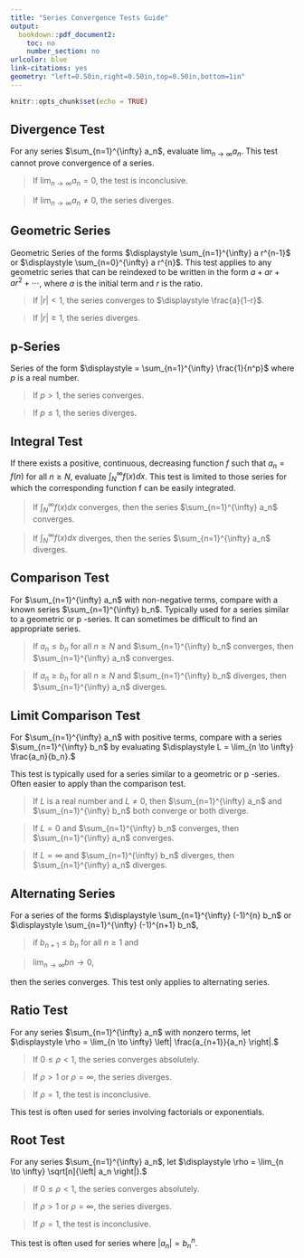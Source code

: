 ```yaml
---
title: "Series Convergence Tests Guide"
output:
  bookdown::pdf_document2:
    toc: no
    number_section: no
urlcolor: blue
link-citations: yes
geometry: "left=0.50in,right=0.50in,top=0.50in,bottom=1in"
---
```


```r
knitr::opts_chunk$set(echo = TRUE)
```

## Divergence Test

For any series  $\sum_{n=1}^{\infty} a_n$,  evaluate $\displaystyle \lim_{n \to \infty} a_n$. This test cannot prove convergence of a series.

  > If $\lim_{n \to \infty} a_n = 0$, the test is inconclusive.
  
  > If $\lim_{n \to \infty} a_n \ne 0$, the series diverges.

## Geometric Series

Geometric Series of the forms $\displaystyle \sum_{n=1}^{\infty} a r^{n-1}$ or $\displaystyle \sum_{n=0}^{\infty} a r^{n}$. This test applies to any geometric series that can be reindexed to be written in the form $a+ar+ar^2+\cdots$, where $a$ is the initial term and $r$ is the ratio.

  > If $|r| < 1$, the series converges to $\displaystyle \frac{a}{1-r}$.
  
  > If $|r| \ge 1$, the series diverges.
  
## p-Series

Series of the form $\displaystyle = \sum_{n=1}^{\infty} \frac{1}{n^p}$ where $p$ is a real number.

  > If $p > 1$, the series converges.
  
  > If $p \le 1$, the series diverges.
  
## Integral Test

If there exists a positive, continuous, decreasing function $f$ such that $a_n = f(n)$ for all  $n \ge N$, evaluate $\displaystyle \int_{N}^{\infty} f(x) dx$. This test is limited to those series for which the corresponding function  f  can be easily integrated.

  > If $\displaystyle \int_{N}^{\infty} f(x) dx$ converges, then the series $\sum_{n=1}^{\infty} a_n$ converges.
  
  > If $\displaystyle \int_{N}^{\infty} f(x) dx$ diverges, then the series $\sum_{n=1}^{\infty} a_n$ diverges.

\newpage

## Comparison Test
  
For $\sum_{n=1}^{\infty} a_n$ with non-negative terms, compare with a known series $\sum_{n=1}^{\infty} b_n$. Typically used for a series similar to a geometric or  p -series. It can sometimes be difficult to find an appropriate series.

  > If $a_n \le b_n$ for all $n \ge N$ and $\sum_{n=1}^{\infty} b_n$ converges, then $\sum_{n=1}^{\infty} a_n$ converges.
  
  > If  $a_n \ge b_n$  for all $n \ge N$  and  $\sum_{n=1}^{\infty} b_n$  diverges, then $\sum_{n=1}^{\infty} a_n$  diverges.
  
## Limit Comparison Test

For $\sum_{n=1}^{\infty} a_n$ with positive terms, compare with a series $\sum_{n=1}^{\infty} b_n$ by evaluating $\displaystyle L = \lim_{n \to \infty} \frac{a_n}{b_n}.$

This test is typically used for a series similar to a geometric or p -series. Often easier to apply than the comparison test.

  > If $L$ is a real number and $L \ne 0$, then $\sum_{n=1}^{\infty} a_n$ and $\sum_{n=1}^{\infty} b_n$ both converge or both diverge.
  
  > If $L = 0$ and $\sum_{n=1}^{\infty} b_n$ converges, then $\sum_{n=1}^{\infty} a_n$ converges.
  
  > If $L = \infty$ and $\sum_{n=1}^{\infty} b_n$ diverges, then $\sum_{n=1}^{\infty} a_n$ diverges.

## Alternating Series

For a series of the forms $\displaystyle \sum_{n=1}^{\infty} (-1)^{n} b_n$ or $\displaystyle \sum_{n=1}^{\infty} (-1)^{n+1} b_n$, 
  
  > if $b_{n+1} \le b_n$ for all $n \ge 1$ and 
  
  > $\displaystyle \lim_{n \to \infty} bn \to 0$, 
  
then the series converges. This test only applies to alternating series.

## Ratio Test

For any series $\sum_{n=1}^{\infty} a_n$ with nonzero terms, let $\displaystyle \rho = \lim_{n \to \infty} \left| \frac{a_{n+1}}{a_n} \right|.$

  > If $0 \le \rho < 1$,  the series converges absolutely.
  
  > If $\rho > 1$ or $\rho = \infty$, the series diverges.
  
  > If $\rho = 1$, the test is inconclusive.
  
This test is often used for series involving factorials or exponentials.

## Root Test

For any series $\sum_{n=1}^{\infty} a_n$, let $\displaystyle \rho = \lim_{n \to \infty} \sqrt[n]{\left| a_n \right|}.$

 > If $0 \le \rho < 1$,  the series converges absolutely.
 
 > If $\rho > 1$ or $\rho = \infty$, the series diverges.
 
 > If $\rho = 1$, the test is inconclusive.

This test is often used for series where $|a_n|=b_n^n$.

